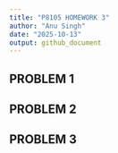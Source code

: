 ```yaml
---
title: "P8105 HOMEWORK 3"
author: "Anu Singh"
date: "2025-10-13"
output: github_document
---
```


## PROBLEM 1

## PROBLEM 2

## PROBLEM 3